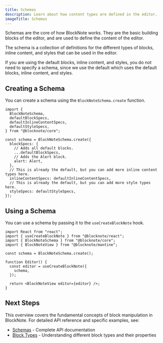 ```yaml
---
title: Schemas
description: Learn about how content types are defined in the editor.
imageTitle: Schemas
---
```


Schemas are the core of how BlockNote works. They are the basic building blocks of the editor, and are used to define the content of the editor.

The schema is a collection of definitions for the different types of blocks, inline content, and styles that can be used in the editor.

<Callout type="info">
  If you are using the default blocks, inline content, and styles, you do not
  need to specify a schema, since we use the default which uses the default
  blocks, inline content, and styles.
</Callout>

## Creating a Schema

You can create a schema using the `BlockNoteSchema.create` function.

```tsx
import {
  BlockNoteSchema,
  defaultBlockSpecs,
  defaultInlineContentSpecs,
  defaultStyleSpecs,
} from "@blocknote/core";

const schema = BlockNoteSchema.create({
  blockSpecs: {
    // Adds all default blocks.
    ...defaultBlockSpecs,
    // Adds the Alert block.
    alert: Alert,
  },
  // This is already the default, but you can add more inline content types here.
  inlineContentSpecs: defaultInlineContentSpecs,
  // This is already the default, but you can add more style types here.
  styleSpecs: defaultStyleSpecs,
});
```

## Using a Schema

You can use a schema by passing it to the `useCreateBlockNote` hook.

```tsx
import React from "react";
import { useCreateBlockNote } from "@blocknote/react";
import { BlockNoteSchema } from "@blocknote/core";
import { BlockNoteView } from "@blocknote/mantine";

const schema = BlockNoteSchema.create();

function Editor() {
  const editor = useCreateBlockNote({
    schema,
  });

  return <BlockNoteView editor={editor} />;
}
```

## Next Steps

This overview covers the fundamental concepts of block manipulation in BlockNote. For detailed API reference and specific examples, see:

- [Schemas](/docs/reference/editor/schemas) - Complete API documentation
- [Block Types](/docs/features/blocks) - Understanding different block types and their properties
